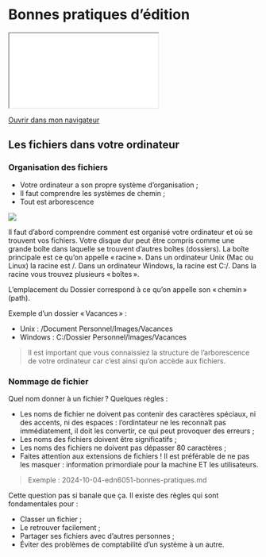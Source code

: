 # Bonnes pratiques d'édition 

::: {.content-visible when-format="html" unless-format="revealjs"}

```{=html}
<iframe src="_slides/bonnes-pratiques.html"></iframe>
```
[Ouvrir dans mon navigateur](_slides/bonnes-pratiques.html){target="_blank"} 

::: 

## Les fichiers dans votre ordinateur 

### Organisation des fichiers 

- Votre ordinateur a son propre système d’organisation ; 
- Il faut comprendre les systèmes de chemin ; 
- Tout est arborescence 

![](img/tree.jpg)

</section>
<section>

Il faut d’abord comprendre comment est organisé votre ordinateur et où se trouvent vos fichiers. Votre disque dur peut être compris comme une grande boîte dans laquelle se trouvent d’autres boîtes (dossiers). La boîte principale est ce qu’on appelle « racine ». Dans un ordinateur Unix (Mac ou Linux) la racine est /. Dans un ordinateur Windows, la racine est C:/. Dans la racine vous trouvez plusieurs « boîtes ».

L’emplacement du Dossier correspond à ce qu’on appelle son « chemin » (path).

Exemple d’un dossier « Vacances » : 

- Unix : /Document Personnel/Images/Vacances 
- Windows :  C:/Dossier Personnel/Images/Vacances 

> Il est important que vous connaissiez la structure de l’arborescence de votre ordinateur car c’est ainsi qu’on accède aux fichiers.

### Nommage de fichier 

Quel nom donner à un fichier ? Quelques règles :

- Les noms de fichier ne doivent pas contenir des caractères spéciaux, ni des accents, ni des espaces : l'ordintateur ne les reconnaît pas immédiatement, il doit les convertir, ce qui peut provoquer des erreurs ; 
- Les noms des fichiers doivent être significatifs ; 
- Les noms des fichiers ne doivent pas dépasser 80 caractères ; 
- Faites attention aux extensions de fichiers ! Il est préférable de ne pas les masquer : information primordiale pour la machine ET les utilisateurs. 

> Exemple : 2024-10-04-edn6051-bonnes-pratiques.md

</section>
<section>

Cette question pas si banale que ça. Il existe des règles qui sont fondamentales pour :

- Classer un fichier ; 
- Le retrouver facilement ;  
- Partager ses fichiers avec d’autres personnes ; 
- Éviter des problèmes de comptabilité d’un système à un autre.

